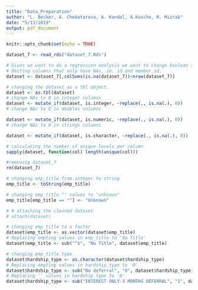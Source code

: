 ```yaml
---
title: "Data_Preparation"
author: "L. Becker, A. Chebatarova, A. Kandel, A.Kusche, R. Mizrak"
date: "5/13/2019"
output: pdf_document
---
```


```r
knitr::opts_chunk$set(echo = TRUE)
```

<!-- ```{r Data Loading} -->
<!-- # we load the loan file and select lineitems that fit our group number 7 -->
<!-- # we might move this somewhere else and use only the prepared csv as this is time consuming -->

<!-- loan_df <- read.csv(file = "loan.csv", header = TRUE) -->
<!-- loan_df <- cbind(id_2 = rownames(loan_df), loan_df) -->
<!-- rownames(loan_df) <- 1:nrow(loan_df) -->
<!-- loan_df$id_2 <- as.numeric(loan_df$id_2) -->
<!-- dataset_7 <- loan_df[which(loan_df$id_2%%8+1== 7),] -->
<!-- ``` -->

<!-- ```{r Saving dataset as rds} -->

<!-- # Write RDS in R -->

<!-- # saveRDS(dataset_7, file = "dataset_7.Rds") -->
<!-- ``` -->

```r
dataset_7 <- read_rds("dataset_7.Rds")
```

```r
# Given we want to do a regression analysis we want to change boolean string values to numeric ones.
# Omiting columns that only have NAs, ie. id and member_id.
dataset <- dataset_7[,colSums(is.na(dataset_7))<nrow(dataset_7)]

# changing the dataset as a tbl object.
dataset <- as.tbl(dataset)
# change NAs to 0 in integer columns
dataset <- mutate_if(dataset, is.integer, ~replace(., is.na(.), 0))
# change NAs to 0 in doubles columns

dataset <- mutate_if(dataset, is.numeric, ~replace(., is.na(.), 0))
# change NAs to 0 in strings columns

dataset <- mutate_if(dataset, is.character, ~replace(., is.na(.), 0))

# calculating the number of unique levels per column
sapply(dataset, function(col) length(unique(col)))

#removing dataset_7
rm(dataset_7)

# changing emp_title from integer to string
emp_title <- toString(emp_title)

# changing emp_title "" values to "unknown"
emp_title[emp_title == ""] <- "Unknown"

# # attaching the cleaned dataset
# attach(dataset)

```

<!-- ```{r removing column that have many NAs} -->
<!-- # from ILIAS FROM "New dataset version - issue with mainly NA predictors" -->
<!-- dataset <- as_tibble(dataset) -->
<!-- newdataset <- dataset[lapply(dataset , function(x) sum(is.na(x)) / length(x) ) < 0.05 ] %>% as_tibble() -->

<!-- ``` -->

```r
# changing emp_title to a factor
dataset$emp_title <- as.vector(dataset$emp_title)
# Replacing empting values in emp_title to 'No Title'
dataset$emp_title <- sub("^$", "No Title", dataset$emp_title)

```

```r
# changing emp_title type
dataset$hardship_type <- as.character(dataset$hardship_type)
# Replacing empting values in hardship_type to '0'
dataset$hardship_type <- sub("No deferral", "0", dataset$hardship_type)
# Replacing '' values in hardship_type to '0'
dataset$hardship_type <- sub("INTEREST ONLY-3 MONTHS DEFERRAL", "1", dataset$hardship_type)
```